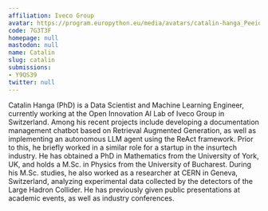 ```yaml
---
affiliation: Iveco Group
avatar: https://program.europython.eu/media/avatars/catalin-hanga_Peeid0C.jpeg
code: 7G3T3F
homepage: null
mastodon: null
name: Catalin
slug: catalin
submissions:
- Y9QS39
twitter: null
---
```


Catalin Hanga (PhD) is a Data Scientist and Machine Learning Engineer, currently working at the Open Innovation AI Lab of Iveco Group in Switzerland. Among his recent projects include developing a documentation management chatbot based on Retrieval Augmented Generation, as well as implementing an autonomous LLM agent using the ReAct framework. Prior to this, he briefly worked in a similar role for a startup in the insurtech industry. He has obtained a PhD in Mathematics from the University of York, UK, and holds a M.Sc. in Physics from the University of Bucharest. During his M.Sc. studies, he also worked as a researcher at CERN in Geneva, Switzerland, analyzing experimental data collected by the detectors of the Large Hadron Collider. He has previously given public presentations at academic events, as well as industry conferences.
